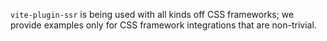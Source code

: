 
`vite-plugin-ssr` is being used with all kinds off CSS frameworks; we provide examples only for CSS framework integrations that are non-trivial.

<Integration toolTypeName="CSS framework" />
